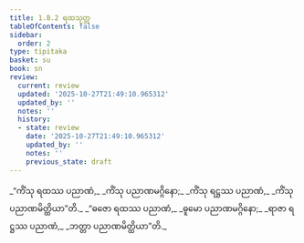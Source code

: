 ```yaml
---
title: 1.8.2 ရထသုတ္တ
tableOfContents: false
sidebar:
  order: 2
type: tipitaka
basket: su
book: sn
review:
  current: review
  updated: '2025-10-27T21:49:10.965312'
  updated_by: ''
  notes: ''
  history:
  - state: review
    date: '2025-10-27T21:49:10.965312'
    updated_by: ''
    notes: ''
    previous_state: draft
---
```



<ReviewStatus review={frontmatter.review} showDetails={true} />

<HypothesisAnnotation frontmatter={frontmatter} />

<DynamicBreadcrumb />

<Division number="72" book="sn" e="ch" v="18" p="290">

<Paragraph number="337" type="verses" book="sn">
_“ကိံသု ရထဿ ပညာဏံ,_  
_ကိံသု ပညာဏမဂ္ဂိနော;_  
_ကိံသု ရဋ္ဌဿ ပညာဏံ,_  
_ကိံသု ပညာဏမိတ္ထိယာ”တိ._  

</Paragraph>

<Paragraph number="338" type="verses" book="sn">
_“ဓဇော ရထဿ ပညာဏံ,_  
_ဓူမော ပညာဏမဂ္ဂိနော;_  
_ရာဇာ ရဋ္ဌဿ ပညာဏံ,_  
_ဘတ္တာ ပညာဏမိတ္ထိယာ”တိ._
</Paragraph>
</Division>